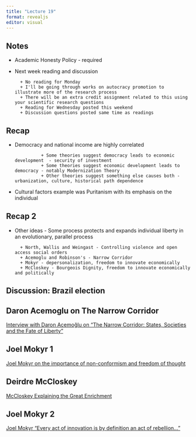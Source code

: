 ```yaml
---
title: "Lecture 19"
format: revealjs
editor: visual
---
```


## Notes

- Academic Honesty Policy - required
- Next week reading and discussion

        + No reading for Monday
        + I'll be going through works on autocracy promotion to illustrate more of the research process
        + There will be an extra credit assignment related to this using your scientific research questions
        + Reading for Wednesday posted this weekend
        + Discussion questions posted same time as readings

## Recap

+ Democracy and national income are highly correlated
        
                + Some theories suggest democracy leads to economic development  - security of investment
                + Some theories suggest economic development leads to democracy - notably Modernization Theory
                + Other theories suggest something else causes both - urbanization, culture, historical path dependence 
                
+ Cultural factors example was Puritanism with its emphasis on the individual

## Recap 2

+ Other ideas - Some process protects and expands individual liberty in an evolutionary, parallel process

        + North, Wallis and Weingast - Controlling violence and open access social orders
        + Acemoglu and Robinson's - Narrow Corridor
        + Mokyr - depersonalization, freedom to innovate economically
        + McCloskey - Bourgeois Dignity, freedom to innovate economically and politically

        
## Discussion: Brazil election

## Daron Acemoglu on The Narrow Corridor

[Interview with Daron Acemoğlu on “The Narrow Corridor: States, Societies and the Fate of Liberty”](https://www.youtube.com/watch?v=vGbYbx_aKK8 )   

## Joel Mokyr 1

[Joel Mokyr on the importance of non-conformism and freedom of thought](https://www.youtube.com/watch?v=SxEV2JSmfrc) 

## Deirdre McCloskey

[McCloskey Explaining the Great Enrichment](https://www.youtube.com/watch?v=4x1uZESt5n0)

## Joel Mokyr 2

[Joel Mokyr "Every act of innovation is by definition an act of rebellion..."](https://www.youtube.com/watch?v=HNc5FQ2z4YU)





